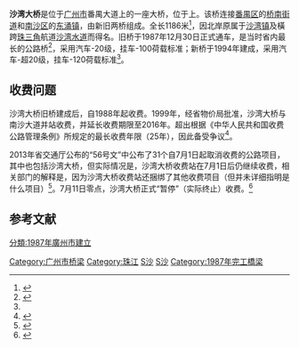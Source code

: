 {{Infobox_Bridge
|bridge_name=沙湾大桥
|native_name=
|image=Shawan Bridge, Panyu, Guangzhou 2012.jpg
|image_size=
|caption=2012年的沙湾大桥收费站
|official_name=
|carries={{中国省道名|111|P=广东|[[番禺大道|番禺大道北]]}}
|crosses=[[珠江|珠江]][[沙湾水道|沙湾水道]]
|locale={{CHN}}[[广东省|广东省]][[广州市|广州市]]
|maint=
|id=
|design=
|mainspan=
|length=1187米
|width=
|height=
|load=
|clearance=
|below=
|aadtraffic=
|traffic=
|designed_by=
|begin=
|complete=
|open=1987年12月30日
|closed= 
|destruction=
|toll=免费
|also_known_as=
|map_cue=
|map_image=
|map_text=
|map_width= 
|coordinates=
|lat=
|long=
|extra=
}}

'''沙湾大桥'''是位于[[广州市|广州市]]番禺大道上的一座大桥，位于{{中国省道名|111|P=广东|[[番禺大道|番禺大道北]]}}上。该桥连接[[番禺区|番禺区]]的[[桥南街道_(广州市)|桥南街道]]和[[南沙区_(广州市)|南沙区]]的[[东涌镇_(广州市)|东涌镇]]，由新旧两桥组成。全长1186米<ref name="a">{{Cite web|url= http://www.goodbond.net/Info.aspx?ModelId=1&Id=496|title= 广州番禺沙湾大桥和鱼窝头大桥维修加固|accessdate= 2013-07-02}}{{dead link|date=2018年3月 |bot=InternetArchiveBot |fix-attempted=yes }}</ref>，因北岸原属于[[沙湾街道_(广州市)|沙湾镇]]及橫跨[[珠三角|珠三角]]航道[[沙湾水道|沙湾水道]]而得名。旧桥于1987年12月30日正式通车，是当时省内最长的公路桥<ref>{{Cite web |url=http://www.gdsq.gov.cn/020/text.asp?id=282 |title=1987广东省情大事记 |accessdate=2013-07-02 |publisher=广东省省情调查研究中心 |date=2010-12-22 }}{{dead link|date=2018年3月 |bot=InternetArchiveBot |fix-attempted=yes }}</ref>，采用汽车-20级，挂车-100荷载标准；新桥于1994年建成，采用汽车-超20级，挂车-120荷载标准<ref name="a" />。

==收费问题==
沙湾大桥旧桥建成后，自1988年起收费。1999年，经省物价局批准，沙湾大桥与南沙大道并站收费，并延长收费期限至2016年。超出根据《中华人民共和国收费公路管理条例》所规定的最长收费年限（25年），因此备受争议<ref>{{cite news |title=收了25年仍要再收 沙湾大桥频现司机冲卡 |url=http://news.ifeng.com/gundong/detail_2012_05/04/14313361_1.shtml |publisher=凤凰新媒体 |date=2012-05-04 |accessdate=2013-07-02 |archive-date=2012-05-05 |archive-url=https://web.archive.org/web/20120505200512/http://news.ifeng.com/gundong/detail_2012_05/04/14313361_1.shtml |dead-url=no }}</ref>。

2013年省交通厅公布的“56号文”中公布了31个自7月1日起取消收费的公路项目，其中也包括沙湾大桥，但实际情况是，沙湾大桥收费站在7月1日后仍继续收费，相关部门的解释是，因为沙湾大桥收费站还捆绑了其他收费项目（但并未详细指明是什么项目）<ref>{{cite news|title=番禺沙湾大桥"顶风"收费?省交通厅:收费站仍合法收费|url=http://news.dayoo.com/guangzhou/201307/01/73437_31387424.htm|publisher=广州日报报业集团|date=2013-07-01|accessdate=2013-07-01}}{{dead link|date=2018年3月 |bot=InternetArchiveBot |fix-attempted=yes }}</ref>。7月11日零点，沙湾大桥正式“暂停”（实际终止）收费。<ref>{{cite news | url=http://news.xinhuanet.com/yzyd/legal/20130711/c_124991552.htm | title=广州沙湾大桥停止收费 车主放鞭炮庆祝(图) | work=光明网 | date=2013-07-11 | accessdate=2013-07-11}}</ref>

==参考文献==
{{reflist}}

{{广州桥梁}}
[[Category:广州市桥梁|Category:广州市桥梁]]
[[Category:珠江|Category:珠江]]
[[Category:番禺区|S沙]]
[[Category:南沙区_(广州市)|S沙]]
[[Category:1987年完工橋梁|Category:1987年完工橋梁]]
[[分類:1987年廣州市建立|分類:1987年廣州市建立]]